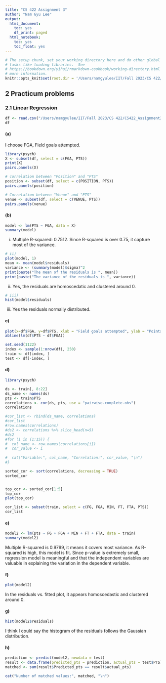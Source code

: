 ```yaml
---
title: "CS 422 Assignment 3"
author: "Nam Gyu Lee"
output:
  html_document:
    toc: yes
    df_print: paged
  html_notebook:
    toc: yes
    toc_float: yes
---
```


```r
# The setup chunk, set your working directory here and do other global 
# tasks like loading libraries.  See  
# https://bookdown.org/yihui/rmarkdown-cookbook/working-directory.html for
# more information.
knitr::opts_knit$set(root.dir = '/Users/namgyulee/IIT/Fall 2023/CS 422/')
```

## 2 Practicum problems
### 2.1 Linear Regression

```r
df <- read.csv("/Users/namgyulee/IIT/Fall 2023/CS 422/CS422_Assignment3_NamGyu_Lee/nba.csv")
df
```

#### (a)
I choose FGA, Field goals attempted.
```r
library(psych)
X <- subset(df, select = c(FGA, PTS))
print(X)
pairs.panels(X)

# correlation between "Position" and "PTS"
position <- subset(df, select = c(POSITION, PTS))
pairs.panels(position)

# Correlation between "Venue" and "PTS"
venue <- subset(df, select = c(VENUE, PTS))
pairs.panels(venue)
```

#### (b)
```r
model <- lm(PTS ~ FGA, data = X)
summary(model)
```
i) Multiple R-squared: 0.7512. Since R-squared is over 0.75, it capture most of the variance.

```r
# ii)
plot(model, 1)
mean <- mean(model$residuals)
variance <- (summary(model)$sigma)^2
print(paste("The mean of the residuals is ", mean))
print(paste("The variance of the residuals is ", variance))
```
ii) Yes, the residuals are homoscedatic and clustered around 0.

```r
# iii)
hist(model$residuals)
```

iii) Yes the residuals normally distributed.

#### c)
```r
plot(x=df$FGA, y=df$PTS, xlab = "Field goals attempted", ylab = "Points scored", main = "Points scored per field goals attempted")
abline(lm(df$PTS ~ df$FGA))
```

```r
set.seed(1122)
index <- sample(1:nrow(df), 250)
train <- df[index, ]
test <- df[-index, ]
```

#### d)
```r
library(psych)

ds <- train[, 8:22]
ds_name <- names(ds)
pts <- train$PTS
correlations <- cor(ds, pts, use = "pairwise.complete.obs")
correlations

#cor_list <- rbind(ds_name, correlations)
#cor_list
#row.names(correlations)
#ds2 <- correlations %>% slice_head(n=5)
#ds2
#for (i in (1:15)) {
#  col_name <- row.names(correlations[i])
#  cor_value <- i
  
#  cat("Variable:", col_name, "Correlation:", cor_value, "\n")
#}

sorted_cor <- sort(correlations, decreasing = TRUE)
sorted_cor


top_cor <- sorted_cor[1:5]
top_cor
plot(top_cor)

cor_list <- subset(train, select = c(FG, FGA, MIN, FT, FTA, PTS))
cor_list
```

#### e)
```r
model2 <- lm(pts ~ FG + FGA + MIN + FT + FTA, data = train)
summary(model2)
```
Multiple R-squared is 0.9799, it means it covers most variance. As R-squared is high, this model is fit. Since p-value is extremely small, regression model is meaningful and that the independent variables are valuable in explaining the variation in the dependent variable.

#### f)
```r
plot(model2)
```

In the residuals vs. fitted plot, it appears homoscedastic and clustered around 0.

#### g)
```r
hist(model2$residuals)
```

I think I could say the histogram of the residuals follows the Gaussian distribution.

#### h)
```r
prediction <- predict(model2, newdata = test)
result <- data.frame(predicted_pts = prediction, actual_pts = test$PTS)
matched <- sum(result$Predicted_pts == result$actual_pts)

cat("Number of matched values:", matched, "\n")
```
